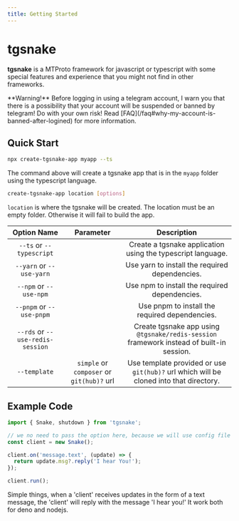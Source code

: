```yaml
---
title: Getting Started
---
```



# tgsnake

**tgsnake** is a MTProto framework for javascript or typescript with some special features and experience that you might not find in other frameworks.

<Callout>
  **Warning!** Before logging in using a telegram account, I warn you that there is a possibility
  that your account will be suspended or banned by telegram! Do with your own risk! Read
  [FAQ](/faq#why-my-account-is-banned-after-logined) for more information.
</Callout>

## Quick Start

```bash
npx create-tgsnake-app myapp --ts
```

The command above will create a tgsnake app that is in the `myapp` folder using the typescript language.

```bash
create-tgsnake-app location [options]
```

`location` is where the tgsnake will be created. The location must be an empty folder. Otherwise it will fail to build the app.

| Option Name | Parameter | Description |
| :-: | :-: | :-: |
| `--ts` or `--typescript` |  | Create a tgsnake application using the typescript language. |
| `--yarn` or `--use-yarn` |  | Use yarn to install the required dependencies. |
| `--npm` or `--use-npm` |  | Use npm to install the required dependencies. |
| `--pnpm` or `--use-pnpm` |  | Use pnpm to install the required dependencies. |
| `--rds` or `--use-redis-session` |  | Create tgsnake app using `@tgsnake/redis-session` framework instead of built-in session. |
| `--template` | `simple` or `composer` or `git(hub)?` url | Use template provided or use `git(hub)?` url which will be cloned into that directory. |

## Example Code

```ts filename="index.ts"
import { Snake, shutdown } from 'tgsnake';

// we no need to pass the option here, because we will use config file (tgsnake.config.js)
const client = new Snake();

client.on('message.text', (update) => {
  return update.msg?.reply('I hear You!');
});

client.run();
```

Simple things, when a 'client' receives updates in the form of a text message, the 'client' will reply with the message 'I hear you!' It work both for deno and nodejs.
